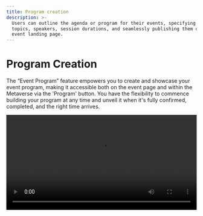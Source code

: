 ```yaml
---
title: Program creation
description: >-
  Users can outline the agenda or program for their events, specifying session
  topics, speakers, session durations, and seamlessly publishing them on the
  event landing page.
---
```


# Program Creation

The “Event Program” feature empowers you to create and showcase your event program, making it accessible both on the event page and within the Metaverse via the 'Program' button. You have the flexibility to commence building your program at any time and unveil it when it's fully confirmed, completed, and the right time arrives.

<video src="https://storage.gra.cloud.ovh.net/v1/AUTH_e1c99afd0f334238a6e82db242940fff/exhibitions/vods/video-27099085-7d5f-47b7-92f9-9139940d3ee2/file/1716271562205-comp-86972.79201074528.mp4" playsInline controls width="100%" />

![](/img/Marvaimages/documentationavatarmeetingprogramee.jpg)

Here's a step-by-step guide on creating your program:

1\. Select Your Event: First, choose your event from the scrolling menu. Please note that the event must have already been created at “Events Management/Create your Event”.

2\.  Program Building: Start building your event program or modify it if you've already initiated the process.

3\. Program Item Requirements: To add any program item, ensure the following prerequisites are met:

* Speakers have been added in the 'Events Management/Speakers' section of your Backoffice.
* Broadcasting channel(s) have been created in 'Events Management/Livestreaming Sessions and Broadcasting' in your Backoffice.

4\.	Program Item Details: For each program item, provide the following details:

* Title of the session.
* Short description.
* Type of session (You have four options):

	Break: Specify break details, including start and end times. You can add moderators if it's an animated break.

	Live Session: Real-time interactions with participants and speakers. Select a previously created channel, speaker(s), and add the time slot. Remember to switch to "Final" mode when making the program public.

	Video Meeting: Similar to regular video conferencing meetings, select a previously created meeting, speaker(s), and add the time slot. Switch to "Final" mode when ready.

	Open Networking: Informal and spontaneous networking sessions. Select a previously created session, speaker(s), and add the time slot. Switch to "Final" mode when making the program public.

	Speed Networking: Structured networking for efficient introductions. Select a previously created session, speaker(s), and add the time slot. Switch to "Final" mode when you're ready to share the program.

With these steps, you can craft a comprehensive event program tailored to your needs and audience."
